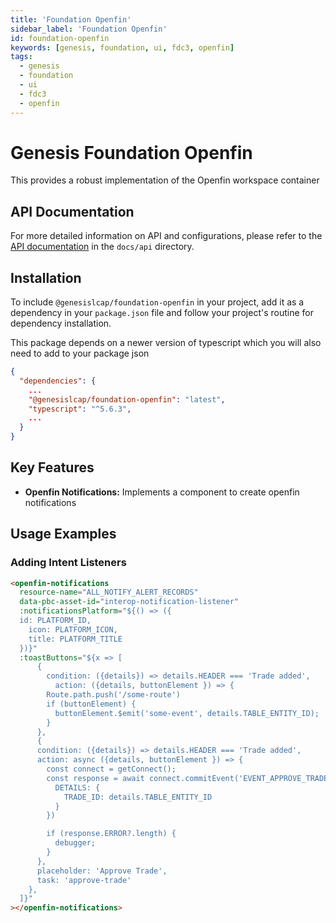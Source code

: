 ```yaml
---
title: 'Foundation Openfin'
sidebar_label: 'Foundation Openfin'
id: foundation-openfin
keywords: [genesis, foundation, ui, fdc3, openfin]
tags:
  - genesis
  - foundation
  - ui
  - fdc3
  - openfin
---
```


# Genesis Foundation Openfin

This provides a robust implementation of the Openfin workspace container

## API Documentation

For more detailed information on API and configurations, please refer to the [API documentation](docs/api/index.md) in the `docs/api` directory.

## Installation

To include `@genesislcap/foundation-openfin` in your project, add it as a dependency in your `package.json` file and follow your project's routine for dependency installation. 

This package depends on a newer version of typescript which you will also need to add to your package json

```json
{
  "dependencies": {
    ...
    "@genesislcap/foundation-openfin": "latest",
    "typescript": "^5.6.3",
    ...
  }
}
```

## Key Features

- **Openfin Notifications:** Implements a component to create openfin notifications

## Usage Examples

### Adding Intent Listeners

```html
<openfin-notifications
  resource-name="ALL_NOTIFY_ALERT_RECORDS"
  data-pbc-asset-id="interop-notification-listener"
  :notificationsPlatform="${() => ({
  id: PLATFORM_ID,
    icon: PLATFORM_ICON,
    title: PLATFORM_TITLE
  })}"
  :toastButtons="${x => [
      {
        condition: ({details}) => details.HEADER === 'Trade added',
          action: ({details, buttonElement }) => {
        Route.path.push('/some-route')
        if (buttonElement) {
          buttonElement.$emit('some-event', details.TABLE_ENTITY_ID);
        }
      },
      {
      condition: ({details}) => details.HEADER === 'Trade added',
      action: async ({details, buttonElement }) => {
        const connect = getConnect();
        const response = await connect.commitEvent('EVENT_APPROVE_TRADE', {
          DETAILS: {
            TRADE_ID: details.TABLE_ENTITY_ID
          }
        })

        if (response.ERROR?.length) {
          debugger;
        }
      },
      placeholder: 'Approve Trade',
      task: 'approve-trade'
    },
  ]}"
></openfin-notifications>
```


